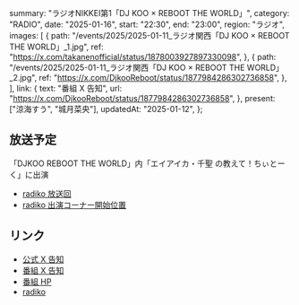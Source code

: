   summary: "ラジオNIKKEI第1「DJ KOO × REBOOT THE WORLD」",
  category: "RADIO",
  date: "2025-01-16",
  start: "22:30",
  end: "23:00",
  region: "ラジオ",
  images: [
    {
      path: "/events/2025/2025-01-11_ラジオ関西「DJ KOO × REBOOT THE WORLD」_1.jpg",
      ref: "https://x.com/takanenofficial/status/1878003927897330098",
    },
    {
      path: "/events/2025/2025-01-11_ラジオ関西「DJ KOO × REBOOT THE WORLD」_2.jpg",
      ref: "https://x.com/DjkooReboot/status/1877984286302736858",
    },
  ],
  link: {
    text: "番組 X 告知",
    url: "https://x.com/DjkooReboot/status/1877984286302736858",
  },
  present: ["涼海すう", "城月菜央"],
  updatedAt: "2025-01-12",
};

## 放送予定

「DJKOO REBOOT THE WORLD」内「エイアイカ・千聖 の教えて！ちぃとーく」に出演

- [radiko 放送回](https://radiko.jp/share?sid=RN1&t=20250116223000)
- [radiko 出演コーナー開始位置](https://radiko.jp/share?sid=RN1&t=20250116224825)

## リンク

- [公式 X 告知](https://x.com/takanenofficial/status/1878003927897330098)
- [番組 X 告知](https://x.com/DjkooReboot/status/1877984286302736858)
- [番組 HP](https://djkoo-rtw.com/)
- [radiko](https://radiko.jp/share?sid=RN1&t=20250116223000)
